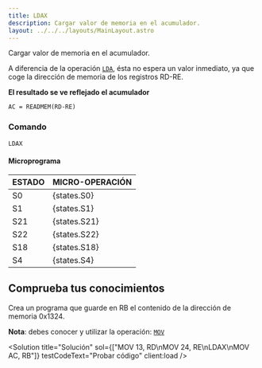 ```yaml
---
title: LDAX
description: Cargar valor de memoria en el acumulador.
layout: ../../../layouts/MainLayout.astro
---
```



Cargar valor de memoria en el acumulador.

A diferencia de la operación [`LDA`](LDA), ésta no espera un valor inmediato, ya que coge la dirección de memoria de los registros RD-RE.

**El resultado se ve reflejado el acumulador**

```
AC = READMEM(RD-RE)
```


### Comando

```
LDAX
```

#### Microprograma
| ESTADO | MICRO-OPERACIÓN |
|:-------|:----------|
| S0 | {states.S0} |
| S1 | {states.S1} |
| S21 | {states.S21} |
| S22 | {states.S22} |
| S18 | {states.S18} |
| S4 | {states.S4} |

## Comprueba tus conocimientos

Crea un programa que guarde en RB el contenido de la dirección de memoria 0x1324.

**Nota**: debes conocer y utilizar la operación: [`MOV`](/es/instructions/MOV)

<Solution title="Solución" sol={["MOV 13, RD\nMOV 24, RE\nLDAX\nMOV AC, RB"]} testCodeText="Probar código" client:load />